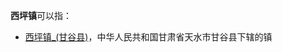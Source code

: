 '''西坪镇'''可以指：
{{PRC admin/disambig|14/02/27/100/000|35/05/24/112/000|41/13/23/102/000|52/03/21/114/000}}
*[[西坪镇_(甘谷县)|西坪镇_(甘谷县)]]，中华人民共和国甘肃省天水市甘谷县下辖的镇
<!--{{PRC admin/disambig|62/05/23/112/000}}-->
{{disambig|cat=三字中国镇名消歧义}}